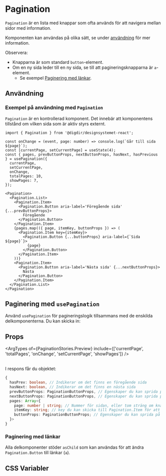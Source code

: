 
<Meta of={PaginationStories} />

# Pagination

`Pagination` är en lista med knappar som ofta används för att navigera mellan sidor med information.

Komponenten kan användas på olika sätt, se under [användning](/docs/komponenter-pagination--docs#bruk) för mer information.

Observera:

- Knapparna är som standard `button`-element.
- Om en ny sida leder till en ny sida, se till att pagineringsknapparna är `a`-element.
  - Se exempel [Paginering med länkar](/docs/komponenter-pagination--with-anchor).

<Primary />
<Controls of={PaginationStories.Preview} />

## Användning

### Exempel på användning med `Pagination`

`Pagination` är en kontrollerad komponent. Det innebär att komponentens tillstånd om vilken sida som är aktiv styrs externt.

```tsx
import { Pagination } from '@digdir/designsystemet-react';

const onChange = (event, page: number) => console.log(`Går till sida ${page}`);
const [currentPage, setCurrentPage] = useState(4);
const { pages, prevButtonProps, nextButtonProps, hasNext, hasPrevious } = usePagination({
  currentPage,
  setCurrentPage,
  onChange,
  totalPages: 10,
  showPages: 7,
});

<Pagination>
  <Pagination.List>
    <Pagination.Item>
      <Pagination.Button aria-label='Föregående sida' {...prevButtonProps}>
        Föregående
      </Pagination.Button>
    </Pagination.Item>
    {pages.map(({ page, itemKey, buttonProps }) => (
      <Pagination.Item key={itemKey}>
        <Pagination.Button {...buttonProps} aria-label={`Sida ${page}`}>
          {page}
        </Pagination.Button>
      </Pagination.Item>
    ))}
    <Pagination.Item>
      <Pagination.Button aria-label='Nästa sida' {...nextButtonProps}>
        Nästa
      </Pagination.Button>
    </Pagination.Item>
  </Pagination.List>
</Pagination>
```

## Paginering med `usePagination`

Använd `usePagination` för pagineringslogik tillsammans med de enskilda delkomponenterna.
Du kan skicka in:

## Props

<ArgTypes of={PaginationStories.Preview} include={['currentPage', 'totalPages', 'onChange', 'setCurrentPage', 'showPages']} />

<br />
I respons får du objektet:

```ts
{
  hasPrev: boolean, // Indikerar om det finns en föregående sida
  hasNext: boolean, // Indikerar om det finns en nästa sida
  prevButtonProps: PaginationButtonProps, // Egenskaper du kan sprida på föregående-knappen
  nextButtonProps: PaginationButtonProps, // Egenskaper du kan sprida på nästa-knappen
  pages: Array<{
    page: number | string; // Nummer för sidan, eller tom sträng om knappen ska vara ...
    itemKey: string; // key du kan skicka till Pagination.Item för att säkerställa korrekt fokus hantering
    buttonProps: PaginationButtonProps; // Egenskaper du kan sprida på Pagination.Button
  }>
}
```

### Paginering med länkar

Alla delkomponenter stöder `asChild` som kan användas för att ändra `Pagination.Button` till länkar (`a`).

## CSS Variabler

<CssVariables css={css} />
